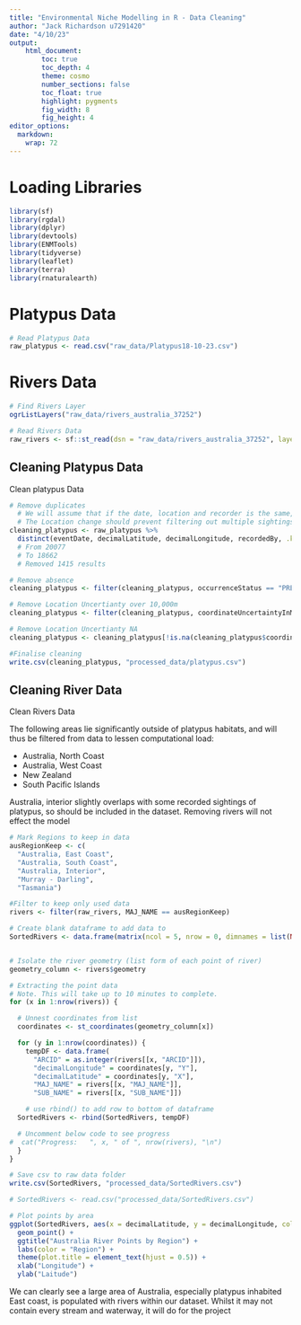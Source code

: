 ```yaml
---
title: "Environmental Niche Modelling in R - Data Cleaning"
author: "Jack Richardson u7291420"
date: "4/10/23"
output:  
    html_document:
        toc: true
        toc_depth: 4
        theme: cosmo
        number_sections: false
        toc_float: true
        highlight: pygments
        fig_width: 8
        fig_height: 4
editor_options: 
  markdown: 
    wrap: 72
---
```

# Loading Libraries
```r
library(sf)
library(rgdal)
library(dplyr)
library(devtools)
library(ENMTools)
library(tidyverse)
library(leaflet)
library(terra)
library(rnaturalearth)
```

# Platypus Data

```r
# Read Platypus Data
raw_platypus <- read.csv("raw_data/Platypus18-10-23.csv")
```

# Rivers Data

```r
# Find Rivers Layer
ogrListLayers("raw_data/rivers_australia_37252")

# Read Rivers Data
raw_rivers <- sf::st_read(dsn = "raw_data/rivers_australia_37252", layer = "rivers_australia_37252")
```

## Cleaning Platypus Data
Clean platypus Data
```r
# Remove duplicates
  # We will assume that if the date, location and recorder is the same, then the result is a duplicate
  # The Location change should prevent filtering out multiple sightings in one day
cleaning_platypus <- raw_platypus %>%
  distinct(eventDate, decimalLatitude, decimalLongitude, recordedBy, .keep_all = TRUE)
  # From 20077
  # To 18662
  # Removed 1415 results

# Remove absence
cleaning_platypus <- filter(cleaning_platypus, occurrenceStatus == "PRESENT")

# Remove Location Uncertianty over 10,000m
cleaning_platypus <- filter(cleaning_platypus, coordinateUncertaintyInMeters <= 10000)

# Remove Location Uncertianty NA
cleaning_platypus <- cleaning_platypus[!is.na(cleaning_platypus$coordinateUncertaintyInMeters), ]

#Finalise cleaning
write.csv(cleaning_platypus, "processed_data/platypus.csv")
```

## Cleaning River Data
Clean Rivers Data

The following areas lie significantly outside of platypus habitats, and will thus be filtered from data to lessen computational load:

- Australia, North Coast
- Australia, West Coast
- New Zealand
- South Pacific Islands

Australia, interior slightly overlaps with some recorded sightings of platypus, so should be included in the dataset. Removing rivers will not effect the model

```r
# Mark Regions to keep in data
ausRegionKeep <- c(
  "Australia, East Coast", 
  "Australia, South Coast",
  "Australia, Interior", 
  "Murray - Darling", 
  "Tasmania")

#Filter to keep only used data
rivers <- filter(raw_rivers, MAJ_NAME == ausRegionKeep)

# Create blank dataframe to add data to
SortedRivers <- data.frame(matrix(ncol = 5, nrow = 0, dimnames = list(NULL, c("ARCID", "decimalLongitude", "decimalLatitude", "MAJ_NAME", "SUB_NAME"))))


# Isolate the river geometry (list form of each point of river)
geometry_column <- rivers$geometry

# Extracting the point data
# Note. This will take up to 10 minutes to complete.
for (x in 1:nrow(rivers)) {

  # Unnest coordinates from list
  coordinates <- st_coordinates(geometry_column[x])

  for (y in 1:nrow(coordinates)) {
    tempDF <- data.frame(
      "ARCID" = as.integer(rivers[[x, "ARCID"]]),
      "decimalLongitude" = coordinates[y, "Y"],
      "decimalLatitude" = coordinates[y, "X"],
      "MAJ_NAME" = rivers[[x, "MAJ_NAME"]],
      "SUB_NAME" = rivers[[x, "SUB_NAME"]])

    # use rbind() to add row to bottom of dataframe
  SortedRivers <- rbind(SortedRivers, tempDF)

  # Uncomment below code to see progress
#  cat("Progress:   ", x, " of ", nrow(rivers), "\n")
  }
}

# Save csv to raw data folder
write.csv(SortedRivers, "processed_data/SortedRivers.csv")

# SortedRivers <- read.csv("processed_data/SortedRivers.csv")

# Plot points by area
ggplot(SortedRivers, aes(x = decimalLatitude, y = decimalLongitude, colour = MAJ_NAME)) +
  geom_point() +
  ggtitle("Australia River Points by Region") +
  labs(color = "Region") +
  theme(plot.title = element_text(hjust = 0.5)) +
  xlab("Longitude") +
  ylab("Laitude")
```

We can clearly see a large area of Australia, especially platypus inhabited East coast, is populated with rivers within our dataset. Whilst it may not contain every stream and waterway, it will do for the project